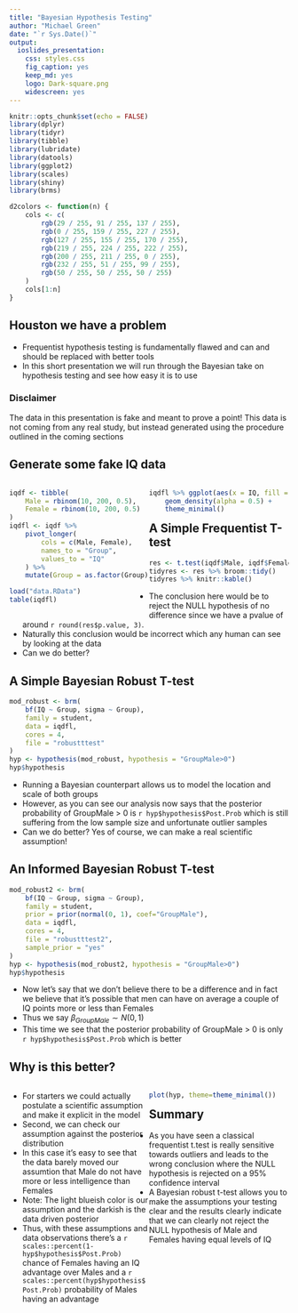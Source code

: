 ```yaml
---
title: "Bayesian Hypothesis Testing"
author: "Michael Green"
date: "`r Sys.Date()`"
output: 
  ioslides_presentation: 
    css: styles.css
    fig_caption: yes
    keep_md: yes
    logo: Dark-square.png
    widescreen: yes
---
```


```r

knitr::opts_chunk$set(echo = FALSE)
library(dplyr)
library(tidyr)
library(tibble)
library(lubridate)
library(datools)
library(ggplot2)
library(scales)
library(shiny)
library(brms)

d2colors <- function(n) {
    cols <- c(
        rgb(29 / 255, 91 / 255, 137 / 255),
        rgb(0 / 255, 159 / 255, 227 / 255),
        rgb(127 / 255, 155 / 255, 170 / 255),
        rgb(219 / 255, 224 / 255, 222 / 255),
        rgb(200 / 255, 211 / 255, 0 / 255),
        rgb(232 / 255, 51 / 255, 99 / 255),
        rgb(50 / 255, 50 / 255, 50 / 255)
    )
    cols[1:n]
}

```

## Houston we have a problem

- Frequentist hypothesis testing is fundamentally flawed and can and should be
  replaced with better tools
- In this short presentation we will run through the Bayesian take on hypothesis
  testing and see how easy it is to use

### Disclaimer

The data in this presentation is fake and meant to prove a point! This data is
not coming from any real study, but instead generated using the procedure
outlined in the coming sections

## Generate some fake IQ data

<div style="float: left; width: 50%;">
```r

iqdf <- tibble(
    Male = rbinom(10, 200, 0.5),
    Female = rbinom(10, 200, 0.5)
)
iqdfl <- iqdf %>%
    pivot_longer(
        cols = c(Male, Female),
        names_to = "Group",
        values_to = "IQ"
    ) %>%
    mutate(Group = as.factor(Group))
```
```r
load("data.RData")
table(iqdfl)
```

</div>

<div style="float: right; width: 50%;">
```r

iqdfl %>% ggplot(aes(x = IQ, fill = Group)) +
    geom_density(alpha = 0.5) +
    theme_minimal()

```
</div>


## A Simple Frequentist T-test {.smaller}

```r

res <- t.test(iqdf$Male, iqdf$Female)
tidyres <- res %>% broom::tidy()
tidyres %>% knitr::kable()
```

- The conclusion here would be to reject the NULL hypothesis of no difference
  since we have a pvalue of around `r round(res$p.value, 3)`.
- Naturally this conclusion would be incorrect which any human can see by
  looking at the data
- Can we do better?

## A Simple Bayesian Robust T-test {.smaller}
```r

mod_robust <- brm(
    bf(IQ ~ Group, sigma ~ Group),
    family = student,
    data = iqdfl,
    cores = 4,
    file = "robustttest"
)
hyp <- hypothesis(mod_robust, hypothesis = "GroupMale>0")
hyp$hypothesis

```

- Running a Bayesian counterpart allows us to model the location and scale of
  both groups
- However, as you can see our analysis now says that the posterior probability
  of GroupMale > 0 is `r hyp$hypothesis$Post.Prob` which is still suffering from
  the low sample size and unfortunate outlier samples
- Can we do better? Yes of course, we can make a real scientific assumption!


## An Informed Bayesian Robust T-test {.smaller}
```r

mod_robust2 <- brm(
    bf(IQ ~ Group, sigma ~ Group),
    family = student,
    prior = prior(normal(0, 1), coef="GroupMale"),
    data = iqdfl,
    cores = 4,
    file = "robustttest2",
    sample_prior = "yes"
)
hyp <- hypothesis(mod_robust2, hypothesis = "GroupMale>0")
hyp$hypothesis

```

- Now let's say that we don't believe there to be a difference and in fact we
  believe that it's possible that men can have on average a couple of IQ points
  more or less than Females
- Thus we say $β_{GroupMale}∼N(0, 1)$
- This time we see that the posterior probability of GroupMale > 0 is
  only `r hyp$hypothesis$Post.Prob` which is better


## Why is this better? {.smaller}

<div style="float: left; width: 50%;">
- For starters we could actually postulate a scientific assumption and make it
  explicit in the model
- Second, we can check our assumption against the posterior distribution
- In this case it's easy to see that the data barely moved our assumtion that
  Male do not have more or less intelligence than Females
- Note: The light blueish color is our assumption and the darkish is the data driven
  posterior
- Thus, with these assumptions and data observations there's a `r scales::percent(1-hyp$hypothesis$Post.Prob)` chance of Females having an IQ advantage over Males and a `r scales::percent(hyp$hypothesis$Post.Prob)` probability of Males having an advantage
</div>
<div style="float: right; width: 50%;">
```r
plot(hyp, theme=theme_minimal())
```
</div>

## Summary

- As you have seen a classical frequentist t.test is really sensitive towards
  outliers and leads to the wrong conclusion where the NULL hypothesis is
  rejected on a 95% confidence interval
- A Bayesian robust t-test allows you to make the assumptions your testing clear
  and the results clearly indicate that we can clearly not reject the NULL
  hypothesis of Male and Females having equal levels of IQ
